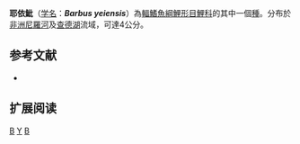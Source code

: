 {{Speciesbox 
| taxon = Barbus yeiensis
| status = DD
| status_system = IUCN3.1
| authority = [[Johnsen|Johnsen]], 1926
| synonyms =
}}

'''耶依魮'''（[[学名|学名]]：'''''Barbus yeiensis'''''）為[[輻鰭魚綱|輻鰭魚綱]][[鯉形目|鯉形目]][[鯉科|鯉科]]的其中一個[[種|種]]。分布於[[非洲|非洲]][[尼羅河|尼羅河]]及[[查德湖|查德湖]]流域，可達4公分。

== 参考文献 ==
*{{FishBase_species|genus=Barbus|species=yeiensis|year=2011|month=12}}

== 扩展阅读 ==
{{refbegin}}
{{wikispecies-inline|Barbus yeiensis|耶依魮}}
{{refend}}
{{Taxonbar|from=Q2416943}}

[[Category:IUCN红色名录数据缺乏物种|B]]
[[Category:魮屬|Y]]
[[Category:1926年描述的魚類|B]]

{{魚類小作品}}